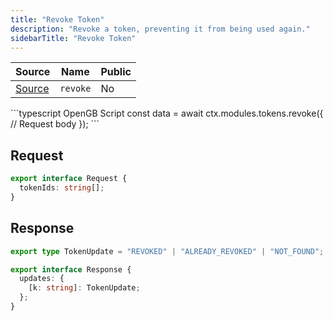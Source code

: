 ```yaml
---
title: "Revoke Token"
description: "Revoke a token, preventing it from being used again."
sidebarTitle: "Revoke Token"
---
```


| Source                                                                                                      | Name       | Public     |
| ----------------------------------------------------------------------------------------------------------- | ---------- | ---------- |
| [Source](https://github.com/rivet-gg/opengb-modules/tree/main/modules/tokens/scripts/revoke.ts) | `revoke` | No |

<RequestExample>
```typescript OpenGB Script
const data = await ctx.modules.tokens.revoke({
  // Request body
});
```

</RequestExample>

## Request

```typescript
export interface Request {
  tokenIds: string[];
}
```

## Response

```typescript
export type TokenUpdate = "REVOKED" | "ALREADY_REVOKED" | "NOT_FOUND";

export interface Response {
  updates: {
    [k: string]: TokenUpdate;
  };
}
```
